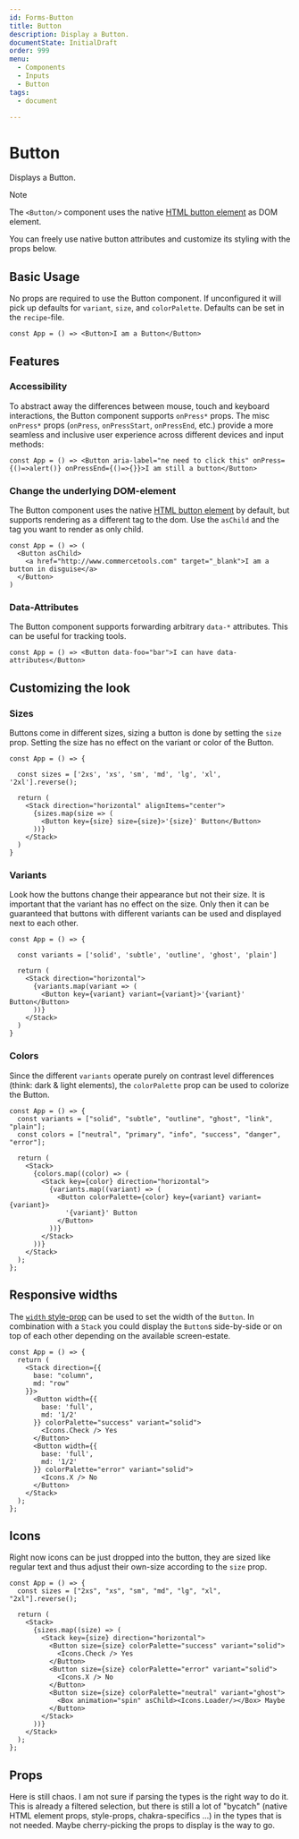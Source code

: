 ```yaml
---
id: Forms-Button
title: Button
description: Display a Button.
documentState: InitialDraft
order: 999
menu:
  - Components
  - Inputs
  - Button
tags:
  - document

---
```



# Button

Displays a Button.

> [!NOTE]  
> The `<Button/>` component uses the native [HTML button element](https://developer.mozilla.org/en-US/docs/Web/HTML/Element/button) as DOM element.
>
> You can freely use native button attributes and customize its styling with the props below.

## Basic Usage

No props are required to use the Button component. If unconfigured it will pick up defaults
for `variant`, `size`, and `colorPalette`. Defaults can be set in the `recipe`-file.

```jsx-live
const App = () => <Button>I am a Button</Button>
```

## Features

### Accessibility

To abstract away the differences between mouse, touch and keyboard interactions, the Button component
supports `onPress*` props. The misc `onPress*` props (`onPress`, `onPressStart`, `onPressEnd`, etc.) provide a more seamless and inclusive user experience
across different devices and input methods:

```jsx-live
const App = () => <Button aria-label="ne need to click this" onPress={()=>alert()} onPressEnd={()=>{}}>I am still a button</Button>
```

### Change the underlying DOM-element

The Button component uses the native [HTML button element](https://developer.mozilla.org/en-US/docs/Web/HTML/Element/button)
by default, but supports rendering as a different tag to the dom. Use the `asChild` and the tag you want to render as only child.

```jsx-live
const App = () => (
  <Button asChild>
    <a href="http://www.commercetools.com" target="_blank">I am a button in disguise</a>
  </Button>
)
```

### Data-Attributes

The Button component supports forwarding arbitrary `data-*` attributes. This can be useful for tracking tools.

```jsx-live
const App = () => <Button data-foo="bar">I can have data-attributes</Button>
```

## Customizing the look

### Sizes

Buttons come in different sizes, sizing a button is done by setting the `size` prop. Setting the size
has no effect on the variant or color of the Button.

```jsx-live
const App = () => {

  const sizes = ['2xs', 'xs', 'sm', 'md', 'lg', 'xl', '2xl'].reverse();

  return (
    <Stack direction="horizontal" alignItems="center">
      {sizes.map(size => (
        <Button key={size} size={size}>'{size}' Button</Button>
      ))}
    </Stack>
  )
}
```

### Variants

Look how the buttons change their appearance but not their size. It is important
that the variant has no effect on the size. Only then it can be guaranteed that
buttons with different variants can be used and displayed next to each other.

```jsx-live
const App = () => {

  const variants = ['solid', 'subtle', 'outline', 'ghost', 'plain']

  return (
    <Stack direction="horizontal">
      {variants.map(variant => (
        <Button key={variant} variant={variant}>'{variant}' Button</Button>
      ))}
    </Stack>
  )
}
```

### Colors

Since the different `variants` operate purely on contrast level differences (think: dark & light elements),
the `colorPalette` prop can be used to colorize the Button.

```jsx-live
const App = () => {
  const variants = ["solid", "subtle", "outline", "ghost", "link", "plain"];
  const colors = ["neutral", "primary", "info", "success", "danger", "error"];

  return (
    <Stack>
      {colors.map((color) => (
        <Stack key={color} direction="horizontal">
          {variants.map((variant) => (
            <Button colorPalette={color} key={variant} variant={variant}>
              '{variant}' Button
            </Button>
          ))}
        </Stack>
      ))}
    </Stack>
  );
};
```

## Responsive widths

The [`width` style-prop](/style-props/sizing#width) can be used to set the width of the `Button`.
In combination with a `Stack` you could display the `Button`s side-by-side or on top of each other
depending on the available screen-estate.

```jsx-live
const App = () => {
  return (
    <Stack direction={{
      base: "column",
      md: "row"
    }}>
      <Button width={{
        base: 'full',
        md: '1/2'
      }} colorPalette="success" variant="solid">
        <Icons.Check /> Yes
      </Button>
      <Button width={{
        base: 'full',
        md: '1/2'
      }} colorPalette="error" variant="solid">
        <Icons.X /> No
      </Button>
    </Stack>
  );
};
```

## Icons

Right now icons can be just dropped into the button, they are sized like regular text and thus
adjust their own-size according to the `size` prop.

```jsx-live
const App = () => {
  const sizes = ["2xs", "xs", "sm", "md", "lg", "xl", "2xl"].reverse();

  return (
    <Stack>
      {sizes.map((size) => (
        <Stack key={size} direction="horizontal">
          <Button size={size} colorPalette="success" variant="solid">
            <Icons.Check /> Yes
          </Button>
          <Button size={size} colorPalette="error" variant="solid">
            <Icons.X /> No
          </Button>
          <Button size={size} colorPalette="neutral" variant="ghost">
            <Box animation="spin" asChild><Icons.Loader/></Box> Maybe
          </Button>
        </Stack>
      ))}
    </Stack>
  );
};
```

## Props

Here is still chaos. I am not sure if parsing the types is the right way to do it. This is already a filtered selection, but there is still a lot
of "bycatch" (native HTML element props, style-props, chakra-specifics ...) in the types that is not needed.
Maybe cherry-picking the props to display is the way to go.

<PropTable id="Button" />
